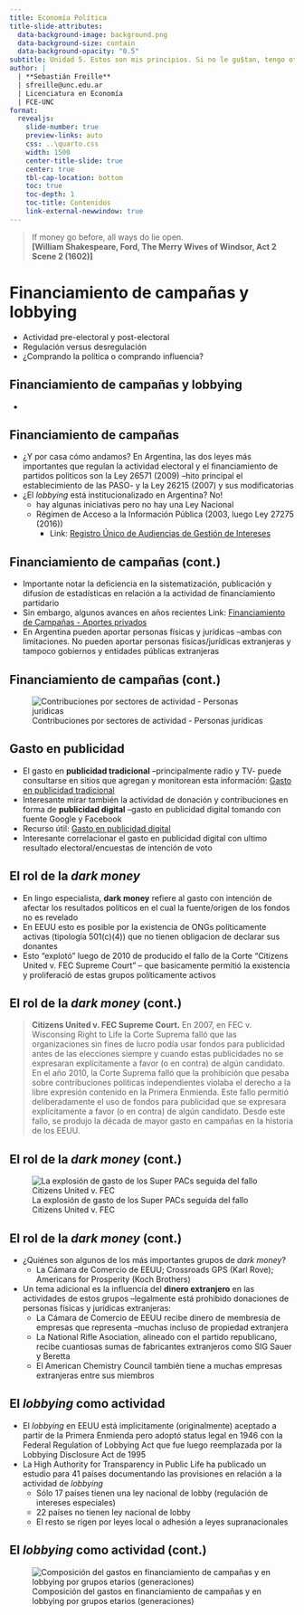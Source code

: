 ```yaml
---
title: Economía Política
title-slide-attributes:
  data-background-image: background.png
  data-background-size: contain
  data-background-opacity: "0.5"
subtitle: Unidad 5. Estos son mis principios. Si no le gu$tan, tengo otros. Influencia, dinero y grupos de interés
author: |
  | **Sebastián Freille**
  | sfreille@unc.edu.ar
  | Licenciatura en Economía
  | FCE-UNC
format:
  revealjs:
    slide-number: true
    preview-links: auto
    css: ..\quarto.css
    width: 1500
    center-title-slide: true
    center: true
    tbl-cap-location: bottom	
    toc: true
    toc-depth: 1
    toc-title: Contenidos
    link-external-newwindow: true
---
```


> If money go before, all ways do lie open.\
**[William Shakespeare, Ford, The Merry Wives of Windsor, Act 2 Scene
2 (1602)]**

# **Financiamiento de campañas y lobbying** {background="#CAA811"}

- Actividad pre-electoral y post-electoral
- Regulación versus desregulación
- ¿Comprando la política o comprando influencia?


## Financiamiento de campañas y lobbying

- 

## Financiamiento de campañas

- ¿Y por casa cómo andamos? En Argentina, las dos leyes más
  importantes que regulan la actividad electoral y el financiamiento
  de partidos politicos son la Ley 26571 (2009) --hito principal el
  establecimiento de las PASO- y la Ley 26215 (2007) y sus
  modificatorias
- ¿El *lobbying* está institucionalizado en Argentina? No!
  - hay algunas iniciativas pero no hay una Ley Nacional
  - Régimen de Acceso a la Información Pública (2003, luego Ley 27275 (2016))
    - Link: [Registro Único de Audiencias de Gestión de Intereses](https://audiencias.mininterior.gob.ar/)

## Financiamiento de campañas (cont.)

- Importante notar la deficiencia en la sistematización, publicación y
  difusíon de estadísticas en relación a la actividad de
  financiamiento partidario 
- Sin embargo, algunos avances en años recientes
  Link: [Financiamiento de Campañas - Aportes
  privados](https://www.electoral.gov.ar/financiamiento/aportes-privados.php)
- En Argentina pueden aportar personas físicas y jurídicas --ambas con
  limitaciones. No pueden aportar personas físicas/jurídicas
  extranjeras y tampoco gobiernos y entidades públicas extranjeras

## Financiamiento de campañas (cont.)

![Contribuciones por sectores de actividad - Personas jurídicas](fig/fig-05-007.svg){#fig:05007}


## Gasto en publicidad

- El gasto en **publicidad tradicional** --principalmente radio y TV-
  puede consultarse en sitios que agregan y monitorean esta
  información: [Gasto en publicidad tradicional](https://www.opensecrets.org/political-ads)
- Interesante mirar también la actividad de donación y contribuciones
  en forma de **publicidad digital** --gasto en publicidad digital
  tomando con fuente Google y Facebook
- Recurso útil: [Gasto en publicidad digital](https://www.opensecrets.org/online-ads/map/google)
- Interesante correlacionar el gasto en publicidad digital con ultimo
  resultado electoral/encuestas de intención de voto
  
## El rol de la *dark money*

- En lingo especialista, **dark money** refiere al gasto con intención
  de afectar los resultados políticos en el cual la fuente/origen de
  los fondos no es revelado
- En EEUU esto es posible por la existencia de ONGs políticamente
  activas (tipología 501(c)(4)) que no tienen obligacion de declarar
  sus donantes
- Esto "explotó" luego de 2010 de producido el fallo de la Corte
  "Citizens United v. FEC Supreme Court" -- que basicamente permitió
  la existencia y proliferació de estas grupos políticamente activos
  
  
## El rol de la *dark money* (cont.)

> **Citizens United v. FEC Supreme Court.**  En 2007, en FEC
> v. Wisconsing Right to Life la Corte Suprema falló que las
> organizaciones sin fines de lucro podía usar fondos para
> publicidad antes de las elecciones siempre y cuando estas
> publicidades no se expresaran explícitamente a favor (o en contra)
> de algún candidato. En el año 2010, la Corte Suprema falló que la
> prohibición que pesaba sobre contribuciones politicas independientes
> violaba el derecho a la libre expresión contenido en la Primera
> Enmienda. Este fallo permitió deliberadamente el uso de fondos para
> publicidad que se expresara explícitamente a favor (o en contra) de
> algún candidato. Desde este fallo, se produjo la década de mayor
> gasto en campañas en la historia de los EEUU.


## El rol de la *dark money* (cont.)

![La explosión de gasto de los Super PACs seguida del fallo
Citizens United v. FEC](fig/fig-05-006.png){#fig:05006}

## El rol de la *dark money* (cont.)

- ¿Quiénes son algunos de los más importantes grupos de *dark money*?
  - La Cámara de Comercio de EEUU; Crossroads GPS (Karl Rove); Americans for Prosperity (Koch Brothers)
- Un tema adicional es la influencia del **dinero extranjero** en las
  actividades de estos grupos --legalmente está prohibido donaciones
  de personas físicas y jurídicas extranjeras:
  - La Cámara de Comercio de EEUU recibe dinero de membresía de
    empresas que representa --muchas incluso de propiedad extranjera
  - La National Rifle Asociation, alineado con el partido republicano,
    recibe cuantiosas sumas de fabricantes extranjeros como SIG Sauer
    y Beretta
  - El American Chemistry Council también tiene a muchas empresas
    extranjeras entre sus miembros

## El *lobbying* como actividad

- El *lobbying* en EEUU está implicitamente (originalmente) aceptado a
  partir de la Primera Enmienda pero adoptó status legal en 1946 con
  la Federal Regulation of Lobbying Act que fue luego reemplazada por
  la Lobbying Disclosure Act de 1995
- La High Authority for Transparency in Public Life ha publicado un
  estudio para 41 países documentando las provisiones en relación a la
  actividad de *lobbying*
  - Sólo 17 países tienen una ley nacional de lobby (regulación de
    intereses especiales)
  - 22 países no tienen ley nacional de lobby
  - El resto se rigen por leyes local o adhesión a leyes
    supranacionales

## El *lobbying* como actividad (cont.)

![Composición del gastos en financiamiento de campañas y en lobbying
por grupos etarios (generaciones)](fig/fig-05-002.png){#fig:05002}
